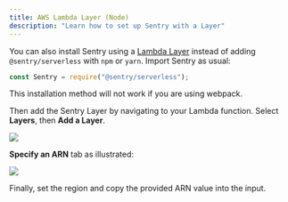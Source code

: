 ```yaml
---
title: AWS Lambda Layer (Node)
description: "Learn how to set up Sentry with a Layer"
---
```


You can also install Sentry using a [Lambda Layer](https://docs.aws.amazon.com/lambda/latest/dg/configuration-layers.html) instead of adding `@sentry/serverless` with `npm` or `yarn`. Import Sentry as usual:

```javascript
const Sentry = require("@sentry/serverless");
```

<Note>

This installation method will not work if you are using webpack.

</Note>

Then add the Sentry Layer by navigating to your Lambda function. Select **Layers**, then **Add a Layer**.

![](lambda_view.png)

**Specify an ARN** tab as illustrated:

![](add_layer.png)

Finally, set the region and copy the provided ARN value into the input.

<LambdaLayerDetail canonical="aws-layer:node" />

